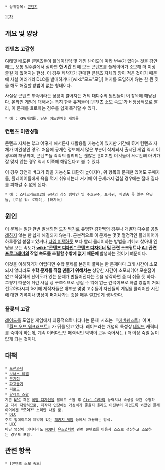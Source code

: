  * 상위항목: [[콘텐츠]]

[[목차]]
== 개요 및 양상 ==
=== 컨텐츠 고갈형 ===
여태껏 배포된 [[콘텐츠]]들이 플레이타임 및 [[게임 난이도]]에 따라 변수가 있다는 것을 감안해도, 보통 일주일에서 심하면 '''한 시간''' 안에 모든 콘텐츠를 플레이어가 소모해 더 이상 즐길 게 없어지는 현상.  이 경우 제작자가 판매한 콘텐츠 자체의 양이 적은 것이기 때문에 사실 여러개의 DLC를 발매하거나 [wiki:"모드"모딩] 여지를 도입하지 않는 한 뭔 짓을 해도 해결할 방법이 없는 형태이다. 

사실상 콘텐츠 부족이라는 상황이 벌어지는 거의 대다수의 원인들이 이 항목에 해당된다. 온라인 게임에 대해서는 특히 한국 유저들이 [콘텐츠 소모 속도]가 비정상적으로 빨라, 이 문제를 토로하는 경우를 쉽게 목격할 수 있다.


 * 예 : RPG게임들, 단순 어드벤처형 게임들

=== 컨텐츠 미완성형 ===
콘텐츠 자체는 많고 어떻게 해서든지 재활용될 가능성이 있지만 기간에 쫓겨 컨텐츠 자체가 미완성인 경우. 처음에 공개한 정보에서 많은 부분이 삭제되서 출시된 게임 역시 이 경우에 해당되며, 콘텐츠들 각각의 퀄리티는 괜찮은 편이지만 이것들이 서로간에 아귀가 잘 맞지 않는 경우 역시 이쪽에 해당된다고 볼 수 있다.

이 경우 당연히 버그가 많을 가능성도 대단히 높아지며, 위 항목의 문제만 있어도 구매자들, 플레이어들에게 욕을 먹기 쉬워지는데 거기에 이 문제까지 겹칠 경우에는 절대 질타를 피해갈 수 없게 된다. 


 * 예 : 스타크래프트2의 군단의 심장 캠페인 및 수호군주, 포식귀, 파멸충 등 일부 유닛들, [토탈 워: 로마2], [와치독]

== 원인 ==
이 문제는 일단 한번 발생되면 [[도장 찍기]]로 유명한 [[김성모|김화백]]의 경우나 개발자 다수를 [[공밀레]]하지 않는 한 쉽게 해결되지 않는다. 근본적으로 이 문제는 몇몇 열정적인 플레이어가 하루종일 붙잡고 있거나 [[타임 어택]]하듯 보다 빨리 클리어하는 방법을 기어코 찾아내 엔딩을 보는 속도가 '''[[wiki:"콘텐츠 디자인" 콘텐츠 디자이너]] 및 관련 스크립트나 [[A.I]] 관련 [[프로그래머]]의 작업 속도를 초월할 수밖에 없기 때문에''' 발생하는 것이기 떄문이다. 

이것을 이해하기가 어렵다면 수학 문제를 본인이 풀때는 한 문제마다 크게 시간이 소모되지 않더라도 '''수학 문제를 직접 만들기 위해서는''' 상당한 시간이 소모되어야 모순점이 없고 적절하게 난이도가 있는 문제가 만들어진다는 것을 생각하면 좀 더 쉬울 듯 하다. 그렇기 때문에 이건 사실 상 구조적으로 생길 수 밖에 없는 간극이므로 해결 방법이 거의 전무하다시피 하기에 제작자들은 대부분 몇몇 고수들이 자신들의 게임을 클리어한 시간에 대한 기록이나 영상이 퍼져나가는 것을 매우 껄끄럽게 생각한다.  

=== 플롯의 고갈 ===
[[레이드]]를 도입한 게임에서 최종적으로 나타나는 문제. 시초는 『[[에버퀘스트]]』이며, 『[[월드 오브 워크래프트]]』가 뒤를 잇고 있다. 레이드라는 개념의 특성상 [[네임드]] 캐릭터를 죽여야 하는데, 계속 이러다보면 매력적인 악역이 모두 죽어서(...) 더 이상 죽일 놈이 없게 되는 것이다.

== 대책 ==
 * [[도전과제]]
 * [[보너스 레벨]]
 * [[분기점]]
 * [[파고들기]]
 * [[피로도]]
 * [[팔레트 스왑]]
 기존 [[NPC]] 혹은 [[레벨 디자인]]을 팔레트 스왑 후 [[Ctrl CV]]하되 능력치나 속성을 약간 수정하고 다시 [[재탕]]하므로, 제작자 입장에선 [[가성비]]가 좋을지 몰라도 이전부터 지겹도록 봐왔던 플레이어에겐 '''"또야?"''' 소리만 나올 뿐.
 * [[DLC]]
 주로 업데이트에 제약이 있는 [[패키지 게임]] 등에서 채용하는 방식.
 * [[UCC]]
 비단 영상이 아니더라도 [[MOD]]나 [[유즈맵]]처럼 관련 콘텐츠를 이용자 스스로 생산하고 소모하는 경우도 포함.

== 관련 항목 ==
 * [콘텐츠 소모 속도]
